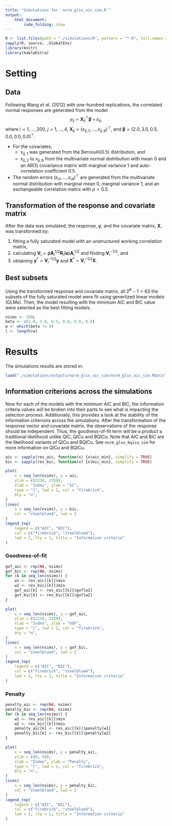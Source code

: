 ```yaml
---
title: "Simulations for `norm_glsx_aic_sim.R`"
output:
    html_document:
        code_folding: show
---
```


```r
R <- list.files(path = "./simulations/R", pattern = "*.R", full.names = TRUE)
sapply(R, source, .GlobalEnv)
library(knitr)
library(kableExtra)
```

# Setting

## Data
Following Wang *et al.* (2012) with one-hundred replications, the correlated normal responses are generated from the model $$y_{ij} = \mathbf{X}_{ij}^{\top}\boldsymbol{\beta} + \varepsilon_{ij},$$ where $i = 1, \ldots, 200,$ $j = 1, \ldots, 4,$ $\mathbf{X}_{ij} = (x_{ij, 1}, \ldots, x_{ij, 6})^{\top},$ and $\boldsymbol{\beta} = (2.0, 3.0, 0.5, 0.0, 0.0, 0.0)^{\top}.$

- For the covariates,
    - $x_{ij,1}$ was generated from the Bernoulli(0.5) distribution, and 
    - $x_{ij,2}$ to $x_{ij,6}$ from the multivariate normal distribution with mean 0 and an AR(1) covariance matrix with marginal variance 1 and auto-correlation coefficient 0.5.
- The random errors $(\varepsilon_{i1}, \ldots, \varepsilon_{i4})^{\top}$ are generated from the multivariate normal distribution with marginal mean 0, marginal variance 1, and an exchangeable correlation matrix with $\rho = 0.5$.

## Transformation of the response and covariate matrix
After the data was simulated, the response, $\mathbf{y},$ and the covariate matrix, $\mathbf{X},$ was transformed by:

1. fitting a fully saturated model with an unstructured working correlation matrix,
2. calculating $\mathbf{V}_{i} = \phi \mathbf{A}_{i}^{1/2}\mathbf{R}_{i}(\boldsymbol{\alpha})\mathbf{A}_{i}^{1/2}$ and finding $\mathbf{V}_{i}^{-1/2}$, and
3. obtaining $\mathbf{y}^{*} = \mathbf{V}_{i}^{-1/2}\mathbf{y}$ and $\mathbf{X}^{*} = \mathbf{V}_{i}^{-1/2}\mathbf{X}$. 

## Best subsets
Using the transformed response and covariate matrix, all $2^6 - 1 = 63$ the subsets of the fully saturated model were fit using generlized linear models (GLMs). Then, the model resulting with the minimum AIC and BIC value were selected as the best fitting models.

```r
nsims <- 100L
beta <- c(2.0, 3.0, 0.5, 0.0, 0.0, 0.0)
w <- which(beta != 0)
l <- length(w)
```

# Results
The simulations results are stored in:
```r
load("./simulations/outputs/norm_glsx_aic_sim/norm_glsx_aic_sim.RData")
```

## Information criterions across the simulations
Now for each of the models with the minimum AIC and BIC, the information criteria values will be broken into their parts to see what is impacting the selection process. Additionally, this provides a look at the stability of the information criterions across the simulations. After the transformation of the response vector and covariate matrix, the observations of the response should be independent. Thus, the goodness-of-fit term will be a product a traditional likelihood unlike QIC, QICu and BQICu. Note that AIC and BIC are the likelihood variants of QICu and BQICu. See `norm_glsx_bqicu_sim` for more information on QICu and BQICu.
```r
aic <- sapply(res_aic, function(x) {x$aic_min}, simplify = TRUE)
bic <- sapply(res_bic, function(x) {x$bic_min}, simplify = TRUE)

plot(
    x = seq_len(nsims), y = aic,
    ylim = c(2250, 2350),
    xlab = "Index", ylab = "IC",
    type = "l", lwd = 2, col = "firebrick",
    bty = "n",
)
lines(
    x = seq_len(nsims), y = bic,
    col = "steelblue4", lwd = 2
)
legend_top(
    legend = c("AIC", "BIC"),
    col = c("firebrick", "steelblue4"),
    lwd = 2, lty = 1, title = "Information criteria"
)
```

### Goodness-of-fit
```r
gof_aic <- rep(NA, nsims)
gof_bic <- rep(NA, nsims)
for (k in seq_len(nsims)) {
    w1 <- res_aic[[k]]$min
    w2 <- res_bic[[k]]$min
    gof_aic[k] <- res_aic[[k]]$gof[w1]
    gof_bic[k] <- res_bic[[k]]$gof[w2]
}

plot(
    x = seq_len(nsims), y = gof_aic,
    ylim = c(2250, 2350),
    xlab = "Index", ylab = "GOF",
    type = "l", lwd = 2, col = "firebrick",
    bty = "n",
)
lines(
    x = seq_len(nsims), y = gof_bic,
    col = "steelblue4", lwd = 2
)
legend_top(
    legend = c("AIC", "BIC"),
    col = c("firebrick", "steelblue4"),
    lwd = 2, lty = 1, title = "Information criteria"
)
```

### Penalty
```r
penalty_aic <- rep(NA, nsims)
penalty_bic <- rep(NA, nsims)
for (k in seq_len(nsims)) {
    w1 <- res_aic[[k]]$min
    w2 <- res_bic[[k]]$min
    penalty_aic[k] <- res_aic[[k]]$penalty[w1]
    penalty_bic[k] <- res_bic[[k]]$penalty[w2]
}

plot(
    x = seq_len(nsims), y = penalty_aic,
    ylim = c(0, 50),
    xlab = "Index", ylab = "Penalty",
    type = "l", lwd = 2, col = "firebrick",
    bty = "n",
)
lines(
    x = seq_len(nsims), y = penalty_bic,
    col = "steelblue4", lwd = 2
)
legend_top(
    legend = c("AIC", "BIC"),
    col = c("firebrick", "steelblue4"),
    lwd = 2, lty = 1, title = "Information criteria"
)
```